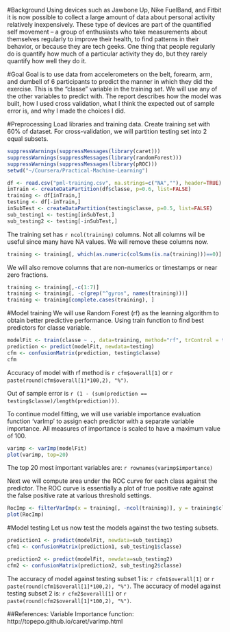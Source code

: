 #Background
Using devices such as Jawbone Up, Nike FuelBand, and Fitbit it is now possible to collect a large amount of data about personal activity relatively inexpensively. These type of devices are part of the quantified self movement – a group of enthusiasts who take measurements about themselves regularly to improve their health, to find patterns in their behavior, or because they are tech geeks. One thing that people regularly do is quantify how much of a particular activity they do, but they rarely quantify how well they do it. 

#Goal
Goal is to use data from accelerometers on the belt, forearm, arm, and dumbell of 6 participants to predict the manner in which they did the exercise. This is the "classe" variable in the training set. We will use any of the other variables to predict with. The report describes how the model was built, how I used cross validation, what I think the expected out of sample error is, and why I made the choices I did. 

#Preprocessing
Load libraries and training data. Create training set with 60% of dataset. For cross-validation, we will partition testing set into 2 equal subsets.
```r

suppressWarnings(suppressMessages(library(caret)))
suppressWarnings(suppressMessages(library(randomForest)))
suppressWarnings(suppressMessages(library(pROC)))
setwd("~/Coursera/Practical-Machine-Learning")

df <- read.csv("pml-training.csv", na.strings=c("NA",""), header=TRUE)
inTrain <- createDataPartition(df$classe, p=0.6, list=FALSE)
training <- df[inTrain,]
testing <- df[-inTrain,]
inSubTest <- createDataPartition(testing$classe, p=0.5, list=FALSE)
sub_testing1 <- testing[inSubTest,]
sub_testing2 <- testing[-inSubTest,]

```

The training set has `r ncol(training)` columns. Not all columns wil be useful since many have NA values. We will remove these columns now.
```r
training <- training[, which(as.numeric(colSums(is.na(training)))==0)]
```

We will also remove columns that are non-numerics or timestamps or near zero fractions.
```r
training <- training[,-c(1:7)]
training <- training[, -c(grep("^gyros", names(training)))]
training <- training[complete.cases(training), ]
```

#Model training
We will use Random Forest (rf) as the learning algorithm to obtain better predictive performance. Using train function to find best predictors for classe variable.
```r
modelFit <- train(classe ~ ., data=training, method="rf", trControl = trainControl(method="cv")) 
prediction <- predict(modelFit, newdata=testing)
cfm <- confusionMatrix(prediction, testing$classe)
cfm

```
Accuracy of model with rf method is `r cfm$overall[1]` or `r paste(round(cfm$overall[1]*100,2), "%")`.

Out of sample error is `r (1 - (sum(prediction == testing$classe)/length(prediction)))`.

To continue model fitting, we will use variable importance evaluation function 'varImp' to assign each predictor with a separate variable importance. All measures of importance is scaled to have a maximum value of 100. 
```r
varimp <- varImp(modelFit)
plot(varimp, top=20)
```

The top 20 most important variables are:
`r rownames(varimp$importance)`

Next we will compute area under the ROC curve for each class against the predictor. The ROC curve is essentially a plot of true positive rate against the false positive rate at various threshold settings.
```r
RocImp <- filterVarImp(x = training[, -ncol(training)], y = training$classe)
plot(RocImp)
```

#Model testing
Let us now test the models against the two testing subsets.
```r
prediction1 <- predict(modelFit, newdata=sub_testing1)
cfm1 <- confusionMatrix(prediction1, sub_testing1$classe)

prediction2 <- predict(modelFit, newdata=sub_testing2)
cfm2 <- confusionMatrix(prediction2, sub_testing2$classe)


```

The accuracy of model against testing subset 1 is: `r cfm1$overall[1]` or `r paste(round(cfm1$overall[1]*100,2), "%")`.
The accuracy of model against testing subset 2 is: `r cfm2$overall[1]` or `r paste(round(cfm2$overall[1]*100,2), "%")`.

##References:
Variable Importance function: http://topepo.github.io/caret/varimp.html
